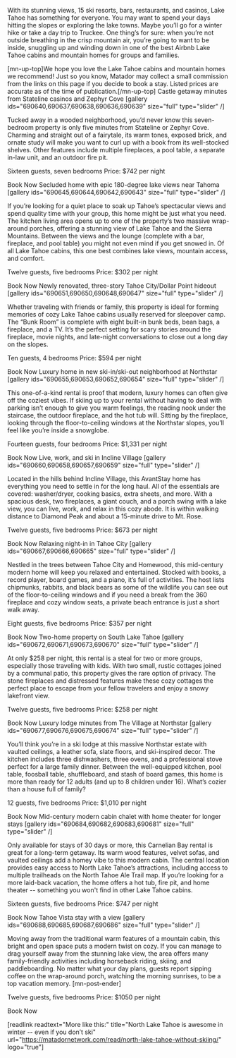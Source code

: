 With its stunning views, 15 ski resorts, bars, restaurants, and casinos, Lake Tahoe has something for everyone. You may want to spend your days hitting the slopes or exploring the lake towns. Maybe you’ll go for a winter hike or take a day trip to Truckee. One thing’s for sure: when you’re not outside breathing in the crisp mountain air, you’re going to want to be inside, snuggling up and winding down in one of the best Airbnb Lake Tahoe cabins and mountain homes for groups and families.

[mn-up-top]We hope you love the Lake Tahoe cabins and mountain homes we recommend! Just so you know, Matador may collect a small commission from the links on this page if you decide to book a stay. Listed prices are accurate as of the time of publication.[/mn-up-top]
Castle getaway minutes from Stateline casinos and Zephyr Cove
[gallery ids="690640,690637,690638,690636,690639" size="full" type="slider"  /]

Tucked away in a wooded neighborhood, you’d never know this seven-bedroom property is only five minutes from Stateline or Zephyr Cove. Charming and straight out of a fairytale, its warm tones, exposed brick, and ornate study will make you want to curl up with a book from its well-stocked shelves. Other features include multiple fireplaces, a pool table, a separate in-law unit, and an outdoor fire pit.

Sixteen guests, seven bedrooms
Price: $742 per night

Book Now
Secluded home with epic 180-degree lake views near Tahoma
[gallery ids="690645,690644,690642,690643" size="full" type="slider"  /]

If you’re looking for a quiet place to soak up Tahoe’s spectacular views and spend quality time with your group, this home might be just what you need. The kitchen living area opens up to one of the property’s two massive wrap-around porches, offering a stunning view of Lake Tahoe and the Sierra Mountains. Between the views and the lounge (complete with a bar, fireplace, and pool table) you might not even mind if you get snowed in. Of all Lake Tahoe cabins, this one best combines lake views, mountain access, and comfort.

Twelve guests, five bedrooms
Price: $302 per night

Book Now
Newly renovated, three-story Tahoe City/Dollar Point hideout
[gallery ids="690651,690650,690648,690647" size="full" type="slider"  /]

Whether traveling with friends or family, this property is ideal for forming memories of cozy Lake Tahoe cabins usually reserved for sleepover camp. The “Bunk Room” is complete with eight built-in bunk beds, bean bags, a fireplace, and a TV. It’s the perfect setting for scary stories around the fireplace, movie nights, and late-night conversations to close out a long day on the slopes.

Ten guests, 4 bedrooms
Price: $594 per night

Book Now
Luxury home in new ski-in/ski-out neighborhood at Northstar
[gallery ids="690655,690653,690652,690654" size="full" type="slider"  /]

This one-of-a-kind rental is proof that modern, luxury homes can often give off the coziest vibes. If skiing up to your rental without having to deal with parking isn’t enough to give you warm feelings, the reading nook under the staircase, the outdoor fireplace, and the hot tub will. Sitting by the fireplace, looking through the floor-to-ceiling windows at the Northstar slopes, you’ll feel like you’re inside a snowglobe.

Fourteen guests, four bedrooms
Price: $1,331 per night

Book Now
Live, work, and ski in Incline Village
[gallery ids="690660,690658,690657,690659" size="full" type="slider"  /]

Located in the hills behind Incline Village, this AvantStay home has everything you need to settle in for the long haul. All of the essentials are covered: washer/dryer, cooking basics, extra sheets, and more. With a spacious desk, two fireplaces, a giant couch, and a porch swing with a lake view, you can live, work, and relax in this cozy abode. It is within walking distance to Diamond Peak and about a 15-minute drive to Mt. Rose.

Twelve guests, five bedrooms
Price: $673 per night

Book Now
Relaxing night-in in Tahoe City
[gallery ids="690667,690666,690665" size="full" type="slider"  /]

Nestled in the trees between Tahoe City and Homewood, this mid-century modern home will keep you relaxed and entertained. Stocked with books, a record player, board games, and a piano, it’s full of activities. The host lists chipmunks, rabbits, and black bears as some of the wildlife you can see out of the floor-to-ceiling windows and if you need a break from the 360 fireplace and cozy window seats, a private beach entrance is just a short walk away.

Eight guests, five bedrooms
Price: $357 per night

Book Now
Two-home property on South Lake Tahoe
[gallery ids="690672,690671,690673,690670" size="full" type="slider"  /]

At only $258 per night, this rental is a steal for two or more groups, especially those traveling with kids. With two small, rustic cottages joined by a communal patio, this property gives the rare option of privacy. The stone fireplaces and distressed features make these cozy cottages the perfect place to escape from your fellow travelers and enjoy a snowy lakefront view.

Twelve guests, five bedrooms
Price: $258 per night

Book Now
Luxury lodge minutes from The Village at Northstar
[gallery ids="690677,690676,690675,690674" size="full" type="slider"  /]

You’ll think you’re in a ski lodge at this massive Northstar estate with vaulted ceilings, a leather sofa, slate floors, and ski-inspired decor. The kitchen includes three dishwashers, three ovens, and a professional stove perfect for a large family dinner. Between the well-equipped kitchen, pool table, foosball table, shuffleboard, and stash of board games, this home is more than ready for 12 adults (and up to 8 children under 16). What’s cozier than a house full of family?

12 guests, five bedrooms
Price: $1,010 per night

Book Now
Mid-century modern cabin chalet with home theater for longer stays
[gallery ids="690684,690682,690683,690681" size="full" type="slider"  /]

Only available for stays of 30 days or more, this Carnelian Bay rental is great for a long-term getaway. Its warm wood features, velvet sofas, and vaulted ceilings add a homey vibe to this modern cabin. The central location provides easy access to North Lake Tahoe’s attractions, including access to multiple trailheads on the North Tahoe Ale Trail map. If you’re looking for a more laid-back vacation, the home offers a hot tub, fire pit, and home theater -- something you won't find in other Lake Tahoe cabins.

Sixteen guests, five bedrooms
Price: $747 per night

Book Now
Tahoe Vista stay with a view
[gallery ids="690688,690685,690687,690686" size="full" type="slider"  /]

Moving away from the traditional warm features of a mountain cabin, this bright and open space puts a modern twist on cozy. If you can manage to drag yourself away from the stunning lake view, the area offers many family-friendly activities including horseback riding, skiing, and paddleboarding. No matter what your day plans, guests report sipping coffee on the wrap-around porch, watching the morning sunrises, to be a top vacation memory. [mn-post-ender]

Twelve guests, five bedrooms
Price: $1050 per night

Book Now

[readlink readtext="More like this:" title="North Lake Tahoe is awesome in winter -- even if you don’t ski" url="https://matadornetwork.com/read/north-lake-tahoe-without-skiing/" logo="true"]